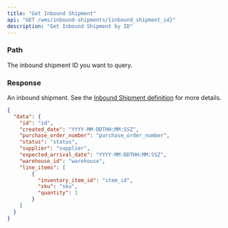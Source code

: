 ```yaml
---
title: "Get Inbound Shipment"
api: "GET /wms/inbound-shipments/{inbound_shipment_id}"
description: "Get Inbound Shipment by ID"
---
```


<Snippet file="headers.mdx" />

### Path

<ParamField path="inbound_shipment_id" type="string" required>
  The inbound shipment ID you want to query.
</ParamField>


### Response

<ResponseField name="data" type="object">

An inbound shipment. See the [Inbound Shipment definition](/wms-api/inbound-shipments/info) for more details.

<Snippet file="inbound-shipment.mdx" />

</ResponseField>

<ResponseExample>

```json Response
{
  "data": {
    "id": "id",
    "created_date": "YYYY-MM-DDTHH:MM:SSZ",
    "purchase_order_number": "purchase_order_number",
    "status": "status",
    "supplier": "supplier",
    "expected_arrival_date": "YYYY-MM-DDTHH:MM:SSZ",
    "warehouse_id": "warehouse",
    "line_items": [
        {
          "inventory_item_id": "item_id",
          "sku": "sku",
          "quantity": 1
        }
    ]
  }
}
```

</ResponseExample>
